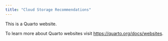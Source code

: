 ```yaml
---
title: "Cloud Storage Recommendations"
---
```


This is a Quarto website.

To learn more about Quarto websites visit <https://quarto.org/docs/websites>.

